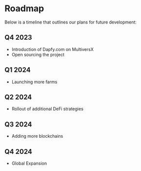 # Roadmap

Below is a timeline that outlines our plans for future development:

## Q4 2023

- Introduction of Dapfy.com on MultiversX
- Open sourcing the project

## Q1 2024

- Launching more farms

## Q2 2024

- Rollout of additional DeFi strategies

## Q3 2024

- Adding more blockchains

## Q4 2024

- Global Expansion
